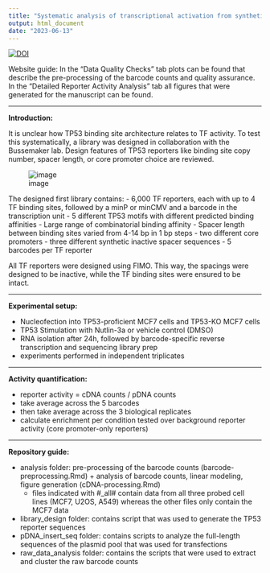 ```yaml
---
title: "Systematic analysis of transcriptional activation from synthetic TP53 binding sites"
output: html_document
date: "2023-06-13"
---
```


[![DOI](https://zenodo.org/badge/DOI/10.5281/zenodo.7624305.svg)](https://doi.org/10.5281/zenodo.7624305)




Website guide: In the "Data Quality Checks" tab plots can be found that describe the pre-processing of the barcode counts and quality assurance. In the "Detailed Reporter Activity Analysis" tab all figures that were generated for the manuscript can be found. 

---

**Introduction:**

It is unclear how TP53 binding site architecture relates to TF activity. To test this systematically, a library was designed in collaboration with the Bussemaker lab. Design features of TP53 reporters like binding site copy number, spacer length, or core promoter choice are reviewed.

![image](https://github.com/mtrauernicht/P53_reporter_scan/assets/57003758/532583f0-e053-4897-a61a-969f1017fed6)

The designed first library contains:
- 6,000 TF reporters, each with up to 4 TF binding sites, followed by a minP or minCMV and a barcode in the transcription unit
- 5 different TP53 motifs with different predicted binding affinities
- Large range of combinatorial binding affinity
- Spacer length between binding sites varied from 4-14 bp in 1 bp steps
- two different core promoters
- three different synthetic inactive spacer sequences
- 5 barcodes per TF reporter

All TF reporters were designed using FIMO. This way, the spacings were designed to be inactive, while the TF binding sites were ensured to be intact.

---

**Experimental setup:**

- Nucleofection into TP53-proficient MCF7 cells and TP53-KO MCF7 cells
- TP53 Stimulation with Nutlin-3a or vehicle control (DMSO)
- RNA isolation after 24h, followed by barcode-specific reverse transcription and sequencing library prep
- experiments performed in independent triplicates

---

**Activity quantification:**

- reporter activity = cDNA counts / pDNA counts
- take average across the 5 barcodes
- then take average across the 3 biological replicates
- calculate enrichment per condition tested over background reporter activity (core promoter-only reporters)

___

**Repository guide:**

- analysis folder: pre-processing of the barcode counts (barcode-preprocessing.Rmd) + analysis of barcode counts, linear modeling, figure generation (cDNA-processing.Rmd)
    - files indicated with #_all# contain data from all three probed cell lines (MCF7, U2OS, A549) whereas the other files only contain the MCF7 data
- library_design folder: contains script that was used to generate the TP53 reporter sequences
- pDNA_insert_seq folder: contains scripts to analyze the full-length sequences of the plasmid pool that was used for transfections
- raw_data_analysis folder: contains the scripts that were used to extract and cluster the raw barcode counts
